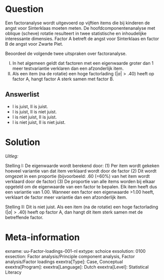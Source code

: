 Question
========

Een factoranalyse wordt uitgevoerd op vijftien items die bij kinderen de angst voor Sinterklaas moeten meten. De hoofdcomponentenanalyse met oblique (scheve) rotatie resulteert in twee statistische en inhoudelijke interessante dimensies. Factor A betreft de angst voor Sinterklaas en factor B de angst voor Zwarte Piet. 

Beoordeel de volgende twee uitspraken over factoranalyse.

I.	In het algemeen geldt dat factoren met een eigenwaarde groter dan 1 meer testvariantie verklaren dan een afzonderlijk item.
II.	Als een item (na de rotatie) een hoge factorlading ($|a| > .40$) heeft op factor A, hangt factor A sterk samen met factor B.


Answerlist
----------
* I is juist, II is juist.
* I is juist, II is niet juist.
* I is niet juist, II is juist.
* I is niet juist, II is niet juist.


Solution
========

_Uitleg:_ 

Stelling I: De eigenwaarde wordt berekend door:
(1) Per item wordt gekeken hoeveel variantie van dat item verklaard wordt door de factor
(2)	Dit wordt omgezet in een proportie (bijvoorbeeld: .60 (=60%) van het item wordt verklaard door de factor)
(3)	De proportie van alle items worden bij elkaar opgeteld om de eigenwaarde van een factor te bepalen.
Elk item heeft dus een variantie van 1.00. Wanneer een factor een eigenwaarde >1.00 heeft, verklaart de factor meer variantie dan een afzonderlijk item.

Stelling II: Dit is niet juist. Als een item (na de rotatie) een hoge factorlading ($|a| > .40$) heeft op factor A, dan hangt dit item sterk samen met de betreffende factor. 


Meta-information
================
exname: uu-Factor-loadings-001-nl
extype: schoice
exsolution: 0100
exsection: Factor analysis/Principle component analysis, Factor analysis/Factor loadings
exextra[Type]: Case, Conceptual
exextra[Program]:
exextra[Language]: Dutch
exextra[Level]: Statistical Literacy
